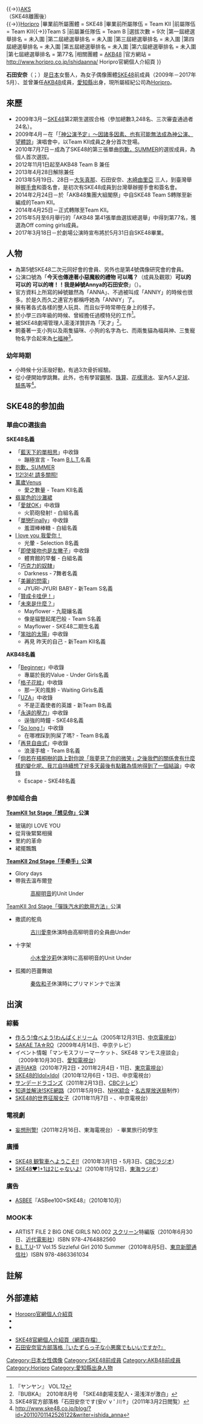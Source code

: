 {{Infobox AKB48 member
|名稱 = 石田安奈
|圖像 = Anna Ishida 2021.jpg
|日文原名 = 石田 安奈
|假名 = いしだ あんな
|羅馬拼音 = Ishida Anna
|暱稱 = Anna（{{lang|ja|あんな}}）、Annya（{{lang|ja|あんにゃ}}）
|國籍 = {{JPN}}
|生年 = 1996
|生月 = 5
|生日 = 27
|出身地點 = {{JPN}}[[愛知縣|愛知縣]]
|身高 = {{height|m=1.58}}
|血型 = B型
|出道作品 =《[[藍天下的單相思|藍天下的單相思]]》
|出道日期 = 2009年4月25日
|畢業日期 = 2017年5月31日
|加入時期 = SKE48第2期
|經紀公司 = （加入SKE48前）<br />{{link-ja|巢山製作|巣山プロダクション}}<br />（SKE48時期）<br />{{→}}{{link-ja|PYTHAGORAS PROMOTION|ピタゴラス・プロモーション}}<br />{{→}}[[AKS|AKS]]<br />（SKE48離團後）<br />{{→}}[[Horipro|Horipro]]
|畢業前所屬團體 = SKE48
|畢業前所屬隊伍 = Team KII
|前屬隊伍 = Team KII{{→}}Team S
|前屬兼任隊伍 = Team B
|選拔次數 = 9次
|第一屆總選舉排名 = 未入圍
|第二屆總選舉排名 = 未入圍
|第三屆總選舉排名 = 未入圍
|第四屆總選舉排名 = 未入圍
|第五屆總選舉排名 = 未入圍
|第六屆總選舉排名 = 未入圍
|第七屆總選舉排名 = 第77名
|相關團體 = [[AKB48|AKB48]]
|官方網站 = http://www.horipro.co.jp/ishidaanna/ Horipro官網個人介紹頁
}}

'''石田安奈'''（{{jpn|j=石田 安奈|hg=いしだ あんな|rm=Ishida Anna|f=y}}；{{bd|1996年|5月27日||}}）是[[日本|日本]]女藝人，為女子偶像團體[[SKE48|SKE48]]前成員（2009年－2017年5月）、並曾兼任[[AKB48|AKB48]]成員，[[愛知縣|愛知縣]]出身，現所屬經紀公司為[[Horipro|Horipro]]。

== 來歷 ==
* 2009年3月－[[SKE48|SKE48]]第2期生選拔合格（參加總數3,248名、三次審査通過者24名）。
* 2009年4月－在「[[「神公演予定」～因諸多因素、也有可能無法成為神公演、望體諒|「神公演予定」～因諸多因素、也有可能無法成為神公演、望體諒]]」演唱會中，以Team KII成員之身分首次登場。
* 2010年7月7日－成為了SKE48的第三張單曲[[抱歉，SUMMER|抱歉，SUMMER]]的選拔成員，為個人首次選拔。
* 2012年11月1日起至AKB48 Team B 兼任
* 2013年4月28日解除兼任
* 2013年5月19日、28日－[[大矢真那|大矢真那]]、石田安奈、[[木崎由里亞|木崎由里亞]] 三人，到臺灣舉辦[[握手會|握手會]]和簽名會，是初次有SKE48成員到台灣舉辦握手會和簽名會。
* 2014年2月24日－於「AKB48集團大組閣祭」中自SKE48 Team S轉隊至新編成的Team KII。
* 2014年4月25日－正式轉隊至Team KII。
* 2015年5月至6月舉行的「AKB48 第41張單曲選拔總選舉」中得到第77名，獲選為Off coming girls成員。
* 2017年3月18日－於劇場公演時宣布將於5月31日自SKE48畢業。

== 人物 ==
*為第5號SKE48二次元同好會的會員、另外也是第4號偶像研究會的會員。
*公演口號為「'''今天也傳達著小惡魔般的禮物 可以嗎？'''（成員及觀眾）'''可以的 可以的 可以的唷！！我是綽號Annya的石田安奈'''」（{{lang|ja|「今日も小悪魔なプレゼントをお届けしてもいいですかー?」 （他の全員）“いいです いいです いいですよ”「あんにゃこと石田安奈です」}}）。
*官方資料上所寫的綽號雖然為「ANNA」、不過被叫成「ANNIY」的時候也很多。於是久而久之連官方都稱呼她為「ANNIY」了。
*擁有著各式各樣的整人玩具、而且似乎時常帶在身上的樣子。
*於小學三四年級的時候、曾經擔任過模特兒的工作<ref>『ヤンヤン』 VOL.12 </ref>。
*被SKE48劇場管理人湯淺洋贊許為「天才」<ref>『BUBKA』　2010年8月号　「SKE48劇場支配人・湯浅洋が激白」 </ref>。
*飼養著一支小狗以及兩隻貓咪、小狗的名字為七、而兩隻貓為福與神、三隻寵物名字合起來為[[七福神|七福神]]<ref>SKE48官方部落格「石田安奈です(安o' v ' 川↑」（2011年3月2日閲覧）</ref>。

=== 幼年時期 ===
*小時候十分活潑好動，有過3次骨折經驗。
*從小便開始學跳舞。此外，也有學習[[鋼琴|鋼琴]]、[[珠算|珠算]]、[[花樣滑冰|花樣滑冰]]、室內5人[[足球|足球]]、[[騎馬|騎馬]]等<ref>http://www.ske48.co.jp/blog/?id=20110701142526122&writer=ishida_anna{{dead link|date=2018年4月 |bot=InternetArchiveBot |fix-attempted=yes }}</ref>。

== SKE48的参加曲 ==
=== 單曲CD選抜曲 ===
'''SKE48名義'''
* 「[[藍天下的單相思|藍天下的單相思]]」中收錄
** 蹦極宣言 - Team [[BEAUTIFUL_Lady_&_TELEVISION|B.L.T.]]名義
* [[抱歉，SUMMER|抱歉，SUMMER]]
* [[1!2!3!4!_請多關照!|1!2!3!4! 請多關照!]]
* [[萬歲Venus|萬歲Venus]]
** 愛之數量 - Team KII名義
* [[翡翠色的沙灘裙|翡翠色的沙灘裙]]
* 「[[愛就OK|愛就OK]]」中收錄
** 火箭砲發射! - 白組名義
* 「[[單戀Finally|單戀Finally]]」中收錄
** 羞澀棒棒糖 - 白組名義
* [[I_love_you_我愛你！|I love you 我愛你！]]
** 光暈 - Selection 8名義
* 「[[即使接吻也是左撇子|即使接吻也是左撇子]]」中收錄
** 體育館的早餐 - 白組名義
* 「[[巧克力的奴隸|巧克力的奴隸]]」
** Darkness - 7舞者名義
* 「[[美麗的閃電|美麗的閃電]]」
** JYURI-JYURI BABY - 新Team S名義
* 「[[贊成卡哇伊！|贊成卡哇伊！]]」
* 「[[未來是什麼？|未來是什麼？]]」
** Mayflower - 九龍孃名義
** 像是貓豎起尾巴般 - Team S名義
** Mayflower - SKE48二期生名義
* 「[[笨拙的太陽|笨拙的太陽]]」中收錄
** 再見 昨天的自己 - 新Team KII名義


'''AKB48名義'''
* 「[[Beginner_(AKB48單曲)|Beginner]]」中收錄
** 專屬於我的Value - Under Girls名義
* 「[[格子花紋|格子花紋]]」中收錄
** 那一天的風鈴 - Waiting Girls名義
* 「[[UZA|UZA]]」中收錄
** 不是正義使者的英雄 - 新Team B名義
* 「[[永遠的壓力|永遠的壓力]]」中收錄
** 逞強的時鐘 - SKE48名義
* 「[[So_long_!|So long !]]」中收錄
** 在哪裡踩到狗屎了嗎? - Team B名義
* 「[[再見自由式|再見自由式]]」中收錄
** 浪漫手槍 - Team B名義
* 「[[倘若在梧桐樹的路上對你說「我夢見了你的微笑」之後我們的關係會有什麼樣的變化呢、我兀自持續想了好多天最後有點難為情地得到了一個結論|倘若在梧桐樹的路上對你說「我夢見了你的微笑」之後我們的關係會有什麼樣的變化呢、我兀自持續想了好多天最後有點難為情地得到了一個結論]]」中收錄
** Escape - SKE48名義

=== 参加组合曲 ===
''' [[TeamA_2nd_Stage「想见你」#SKE48_teamKII_1st_Stage「想见你」公演|TeamKII 1st Stage「想见你」]]公演'''
* 玻璃的I LOVE YOU
* 從背後緊緊相擁
* 里約的革命
* 裙擺飄飄
''' [[TeamS_2nd_Stage「手牵手」#SKE48_TeamKII_2nd_Stage「手牵手」公演|TeamKII 2nd Stage「手牵手」]]公演'''
* Glory days
* 帶我去溫布爾登
*: [[高柳明音|高柳明音]]的Unit Under

; [[TeamKII_3rd_Stage「彈珠汽水的飲用方法」|TeamKII 3rd Stage「彈珠汽水的飲用方法」]]公演
* 撒謊的鴕鳥 	
*: [[古川愛李|古川愛李]]休演時由高柳明音的全員曲Under
* 十字架 	
*: [[小木曾汐莉|小木曾汐莉]]休演時に高柳明音的Unit Under
* 孤獨的芭蕾舞娘
*: [[秦佐和子|秦佐和子]]休演時にプリマドンナで出演

== 出演 ==
=== 綜藝 ===
* [[作ろう!食べよう!わんぱくドリーム|作ろう!食べよう!わんぱくドリーム]]（2005年12月31日、[[中京電視台|中京電視台]]）
* [[SAKAE_TA☆RO|SAKAE TA☆RO]]（2009年4月14日、中京テレビ）
* イベント情報「マンモスフリーマーケット、SKE48 マンモス座談会」（2009年10月30日、[[愛知電視台|愛知電視台]]）
* [[週刊AKB|週刊AKB]]（2010年7月2日・2011年2月4日・11日、[[東京電視台|東京電視台]]）
* [[SKE48的Idol×Idol|SKE48的Idol×Idol]]（2010年12月6日・13日、中京電視台）
* [[サンデードラゴンズ|サンデードラゴンズ]]（2011年2月13日、[[中部日本放送|CBCテレビ]]）
* [[知道並解決!SKE網路|知道並解決!SKE網路]]（2011年5月9日、[[NHK綜合頻道|NHK綜合]]・[[NHK名古屋放送局|名古屋放送局]]制作）
* [[SKE48的世界征服女子|SKE48的世界征服女子]]（2011年11月7日 - 、中京電視台）

=== 電視劇 ===
* [[妄想刑警!|妄想刑警!]]（2011年2月16日、東海電視台） - 畢業旅行的學生

=== 廣播 ===
* [[SKE48_観覧車へようこそ!!|SKE48 観覧車へようこそ!!]]（2010年3月1日・5月3日、[[CBCラジオ|CBCラジオ]]）
* [[SKE48_1+1は2じゃないよ!|SKE48♥1+1は2じゃないよ!]]（2010年11月12日、[[東海ラジオ放送|東海ラジオ]]）

=== 廣告 ===
* [[ASBEE|ASBEE]]『ASBee100×SKE48』（2010年10月）

=== MOOK本 ===
* ARTIST FILE 2 BIG ONE GIRLS NO.002 [[SCREEN_(雑誌)|スクリーン]]特編版（2010年6月30日、[[近代電影社|近代電影社]]）ISBN 978-4764882560
* [[BEAUTIFUL_Lady_&_TELEVISION|B.L.T.]]U-17 Vol.15 Sizzleful Girl 2010 Summer（2010年8月5日、[[東京新聞通信社|東京新聞通信社]]）ISBN 978-4863361034

== 註解 ==
{{Reflist}}

== 外部連結 ==
* [http://www.horipro.co.jp/ishidaanna/ Horopro官網個人介紹頁] {{Wayback|url=http://www.horipro.co.jp/ishidaanna/ |date=20171002120303 }}
* {{twitter|annaishida_0527}}
* {{instagram|annaishida_0527}}

* [https://web.archive.org/web/20170101180427/http://www.ske48.co.jp/profile/?id=ishida_anna SKE48官網個人介紹頁（網頁存檔）]
* [http://www.ske48.co.jp/blog/index.php?writer=ishida_anna 石田安奈官方部落格『いたずらっ子な小悪魔でもいいですか?』] {{Wayback|url=http://www.ske48.co.jp/blog/index.php?writer=ishida_anna |date=20110429210749 }}

{{SKE48}}
{{AKB48成員}}

{{DEFAULTSORT:Ishida Anna}}
[[Category:日本女性偶像|Category:日本女性偶像]]
[[Category:SKE48前成員|Category:SKE48前成員]]
[[Category:AKB48前成員|Category:AKB48前成員]]
[[Category:Horipro|Category:Horipro]]
[[Category:愛知縣出身人物|Category:愛知縣出身人物]]